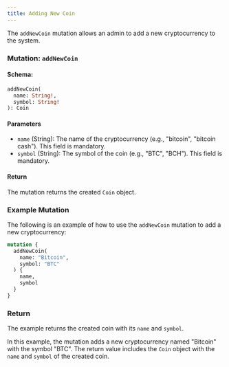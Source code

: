 ```yaml
---
title: Adding New Coin
---
```



The `addNewCoin` mutation allows an admin to add a new cryptocurrency to the system.

### Mutation: `addNewCoin`

#### Schema:
```graphql
addNewCoin(
  name: String!,
  symbol: String!
): Coin
```

#### Parameters

- `name` (String): The name of the cryptocurrency (e.g., "bitcoin", "bitcoin cash"). This field is mandatory.
- `symbol` (String): The symbol of the coin (e.g., "BTC", "BCH"). This field is mandatory.

#### Return

The mutation returns the created `Coin` object.

### Example Mutation

The following is an example of how to use the `addNewCoin` mutation to add a new cryptocurrency:

```graphql
mutation {
  addNewCoin(
    name: "Bitcoin",
    symbol: "BTC"
  ) {
    name,
    symbol
  }
}
```

### Return

The example returns the created coin with its `name` and `symbol`.

In this example, the mutation adds a new cryptocurrency named "Bitcoin" with the symbol "BTC". The return value includes the `Coin` object with the `name` and `symbol` of the created coin.